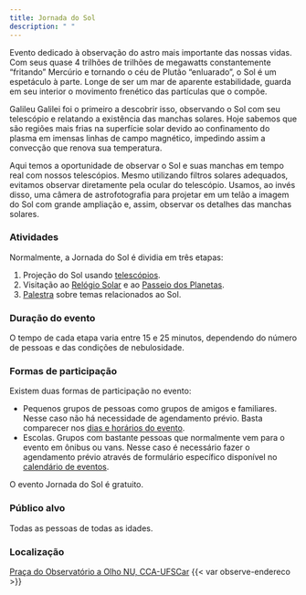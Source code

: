 ```yaml
---
title: Jornada do Sol
description: " "
---
```


Evento dedicado à observação do astro mais importante das nossas vidas. Com seus quase 4 trilhões de trilhões de megawatts constantemente "fritando" Mercúrio e tornando o céu de Plutão "enluarado", o Sol é um espetáculo à parte. Longe de ser um mar de aparente estabilidade, guarda em seu interior o movimento frenético das partículas que o compõe.

Galileu Galilei foi o primeiro a descobrir isso, observando o Sol com seu telescópio e relatando a existência das manchas solares. Hoje sabemos que são regiões mais frias na superfície solar devido ao confinamento do plasma em imensas linhas de campo magnético, impedindo assim a convecção que renova sua temperatura.

Aqui temos a oportunidade de observar o Sol e suas manchas em tempo real com nossos telescópios. Mesmo utilizando filtros solares adequados, evitamos observar diretamente pela ocular do telescópio. Usamos, ao invés disso, uma câmera de astrofotografia para projetar em um telão a imagem do Sol com grande ampliação e, assim, observar os detalhes das manchas solares.

### Atividades

Normalmente, a Jornada do Sol é dividia em três etapas:

1. Projeção do Sol usando [telescópios]({{< var loc.acervo >}}/acervo.qmd#sec-telescopios).
1. Visitação ao [Relógio Solar]({{< var loc.observatorio >}}/observatorio.qmd#sec:relogio_solar) e ao [Passeio dos Planetas]({{< var loc.passeio_dos_planetas >}}/passeio_dos_planetas.qmd).
1. [Palestra]({{< var loc.palestras >}}/palestras.qmd) sobre temas relacionados ao Sol.

### Duração do evento

O tempo de cada etapa varia entre 15 e 25 minutos, dependendo do número de pessoas e das condições de nebulosidade.

### Formas de participação

Existem duas formas de participação no evento:

- Pequenos grupos de pessoas como grupos de amigos e familiares. Nesse caso não há necessidade de agendamento prévio. Basta comparecer nos [dias e horários do evento]({{< var loc:calendario >}}/calendario.qmd).
- Escolas. Grupos com bastante pessoas que normalmente vem para o evento em ônibus ou vans. Nesse caso é necessário fazer o agendamento prévio através de formulário específico disponível no [calendário de eventos]({{< var loc:calendario >}}/calendario.qmd).

O evento Jornada do Sol é gratuito.

### Público alvo

Todas as pessoas de todas as idades.

### Localização

[Praça do Observatório a Olho NU, CCA-UFSCar]({{< var loc.localizacao >}}/localizacao.qmd)
{{< var observe-endereco >}}
